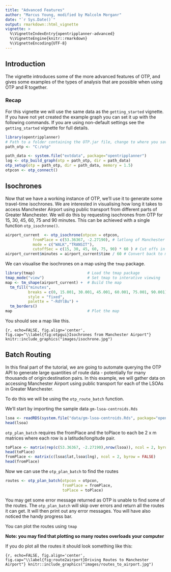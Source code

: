 ```yaml
---
title: "Advanced Features"
author: "Marcus Young, modified by Malcolm Morganr"
date: "`r Sys.Date()`"
output: rmarkdown::html_vignette
vignette: >
  %\VignetteIndexEntry{opentripplanner-advanced}
  %\VignetteEngine{knitr::rmarkdown}
  %\VignetteEncoding{UTF-8}
---
```


## Introduction

The vignette introduces some of the more advanced features of OTP, and gives some examples of the types of analysis that are possible when using OTP and R together.

### Recap

For this vignette we will use the same data as the `getting_started` vignette. If you have not yet created the example graph you can set it up with the following commands. If you are using non-default settings see the `getting_started` vignette for full details.

```r
library(opentripplanner)
# Path to a folder containing the OTP.jar file, change to where you saved the file.
path_otp <- "C:/otp"

path_data <- system.file("extdata", package="opentripplanner")
log <- otp_build_graph(otp = path_otp, dir = path_data)
otp_setup(otp = path_otp, dir = path_data, memory = 1.5)
otpcon <- otp_connect()

```

## Isochrones

Now that we have a working instance of OTP, we'll use it to generate some travel-time isochrones. We are interested in visualising how long it takes to access Manchester Airport using public transport from different parts of Greater Manchester. We will do this by requesting isochrones from OTP for 15, 30, 45, 60, 75 and 90 minutes. This can be achieved with a single function `otp_isochrone()`.

```r
airport_current  <- otp_isochrone(otpcon = otpcon,
            fromPlace = c(53.36367, -2.27190), # latlong of Manchester Airport
            mode = c("WALK","TRANSIT"),
            cutoffSec = c(15, 30, 45, 60, 75, 90) * 60 ) # Cut offs in seconds
airport_current$minutes = airport_current$time / 60 # Convert back to minutes

```

We can visualise the isochrones on a map using the `tmap` package.

```r
library(tmap)                       # Load the tmap package
tmap_mode("view")                   # Set tmap to interative viewing
map <- tm_shape(airport_current) +  # Build the map
  tm_fill("minutes",
          breaks = c(0, 15.001, 30.001, 45.001, 60.001, 75.001, 90.001),
          style = "fixed",
          palette = "-RdYlBu") +
  tm_borders()
map                                 # Plot the map
```

You should see a map like this.

```{r, echo=FALSE, fig.align='center', fig.cap="\\label{fig:otpgui}Isochrones from Manchester Airport"}
knitr::include_graphics("images/isochrone.jpg")
```

## Batch Routing

In this final part of the tutorial, we are going to automate querying the OTP API to generate large quantities of route data - potentially for many thousands of origin:destination pairs. In this example, we will gather data on accessing Manchester Airport using public transport for each of the LSOAs in Greater Manchester.

To do this we will be using the `otp_route_batch` function.

We'll start by importing the sample data `gm-lsoa-centroids.Rds` 

```r
lsoa <- readRDS(system.file("data/gm-lsoa-centroids.Rds", package="opentripplanner"))
head(lsoa)
```

`otp_plan_batch` requires the fromPlace and the toPlace to each be 2 x m matrices where each row is a latitude/longitude pair.


```r
toPlace <- matrix(rep(c(53.36367, -2.27190),nrow(lsoa)), ncol = 2, byrow = TRUE)
head(toPlace)
fromPlace <- matrix(c(lsoa$lat,lsoa$lng), ncol = 2, byrow = FALSE)
head(fromPlace)
```

Now we can use the `otp_plan_batch` to find the routes

```r
routes <- otp_plan_batch(otpcon = otpcon,
                         fromPlace = fromPlace,
                         toPlace = toPlace)
```


You may get some error message returned as OTP is unable to find some of the routes. The `otp_plan_batch` will skip over errors and return all the routes it can get. It will then print out any error messages. You will have also noticed the handy progress bar.

You can plot the routes using `tmap` 

**Note: you may find that plotting so many routes overloads your computer** 

If you do plot all the routes it should look something like this:

```{r, echo=FALSE, fig.align='center', fig.cap="\\label{fig:route2airport}Driving Routes to Manchester Airport"}
knitr::include_graphics("images/routes_to_airport.jpg")
```

